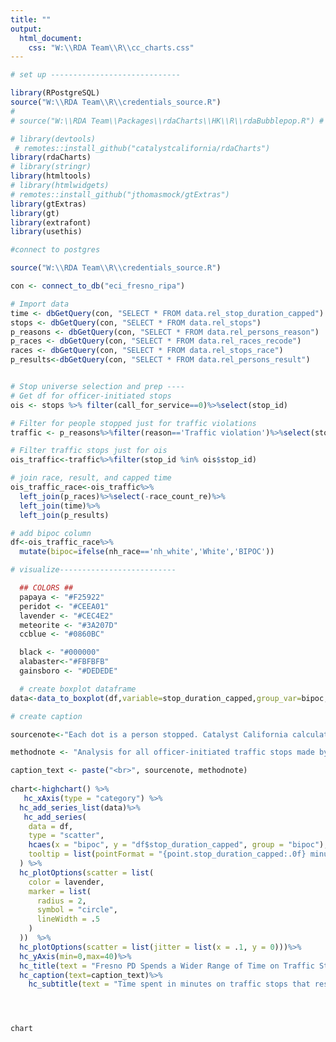 ```yaml
---
title: ""
output:
  html_document:
    css: "W:\\RDA Team\\R\\cc_charts.css"
---
```

<!-- link to Google Font -->
<link href="https://fonts.googleapis.com/css2?family=Inter:wght@100;200;300;400;500;600;700;800;900&display=swap" rel="stylesheet">

```r

# set up -----------------------------

library(RPostgreSQL)
source("W:\\RDA Team\\R\\credentials_source.R")
# 
# source("W:\\RDA Team\\Packages\\rdaCharts\\HK\\R\\rdaBubblepop.R") # sourcing one of the visual files so I can get color codes

# library(devtools)
 # remotes::install_github("catalystcalifornia/rdaCharts")
library(rdaCharts)
# library(stringr)
library(htmltools) 
# library(htmlwidgets)
# remotes::install_github("jthomasmock/gtExtras")
library(gtExtras)
library(gt)
library(extrafont)
library(usethis)

#connect to postgres

source("W:\\RDA Team\\R\\credentials_source.R")

con <- connect_to_db("eci_fresno_ripa")

# Import data
time <- dbGetQuery(con, "SELECT * FROM data.rel_stop_duration_capped")
stops <- dbGetQuery(con, "SELECT * FROM data.rel_stops")
p_reasons <- dbGetQuery(con, "SELECT * FROM data.rel_persons_reason")
p_races <- dbGetQuery(con, "SELECT * FROM data.rel_races_recode")
races <- dbGetQuery(con, "SELECT * FROM data.rel_stops_race")
p_results<-dbGetQuery(con, "SELECT * FROM data.rel_persons_result")


# Stop universe selection and prep ----
# Get df for officer-initiated stops
ois <- stops %>% filter(call_for_service==0)%>%select(stop_id)

# Filter for people stopped just for traffic violations
traffic <- p_reasons%>%filter(reason=='Traffic violation')%>%select(stop_id,person_number,reason)

# Filter traffic stops just for ois
ois_traffic<-traffic%>%filter(stop_id %in% ois$stop_id)

# join race, result, and capped time
ois_traffic_race<-ois_traffic%>%
  left_join(p_races)%>%select(-race_count_re)%>%
  left_join(time)%>%
  left_join(p_results)

# add bipoc column 
df<-ois_traffic_race%>%
  mutate(bipoc=ifelse(nh_race=='nh_white','White','BIPOC'))

# visualize--------------------------

  ## COLORS ##
  papaya <- "#F25922"
  peridot <- "#CEEA01"
  lavender <- "#CEC4E2"
  meteorite <- "#3A207D"
  ccblue <- "#0860BC"

  black <- "#000000"
  alabaster<-"#FBFBFB"
  gainsboro <- "#DEDEDE"

  # create boxplot dataframe
data<-data_to_boxplot(df,variable=stop_duration_capped,group_var=bipoc, color="#3A207D")

# create caption 

sourcenote<-"Each dot is a person stopped. Catalyst California calculations based on City of Fresno's Police Stop Data (2022), catalystcalifornia.org, 2024. "

methodnote <- "Analysis for all officer-initiated traffic stops made by officers in 2022 that resulted in citation for infraction, warning, or no action. BIPOC (Black, Indigenous, Person of Color) includes all individuals perceived as non-White by officers."

caption_text <- paste("<br>", sourcenote, methodnote)
  
chart<-highchart() %>%
   hc_xAxis(type = "category") %>%
  hc_add_series_list(data)%>%
   hc_add_series(
    data = df,
    type = "scatter",
    hcaes(x = "bipoc", y = "df$stop_duration_capped", group = "bipoc"),
    tooltip = list(pointFormat = "{point.stop_duration_capped:.0f} minutes")
  ) %>%
  hc_plotOptions(scatter = list(
    color = lavender,
    marker = list(
      radius = 2,
      symbol = "circle",
      lineWidth = .5
    )
  ))  %>%
  hc_plotOptions(scatter = list(jitter = list(x = .1, y = 0)))%>%
  hc_yAxis(min=0,max=40)%>%
  hc_title(text = "Fresno PD Spends a Wider Range of Time on Traffic Stops of People of Color") %>%
  hc_caption(text=caption_text)%>%
    hc_subtitle(text = "Time spent in minutes on traffic stops that resulted in citation, warning, or no action")





```

```r

chart

```
<script>
  widg = document.getElementsByClassName('html-widget'); //find widgets
  for (let i = 0; i < widg.length; i++) { //loop through
    document.getElementsByClassName('highchart')[i].style.width = '100%'; //adjust width
    document.getElementsByClassName('highchart')[i].style.height = '100%'; //adjust height
  }
</script>
